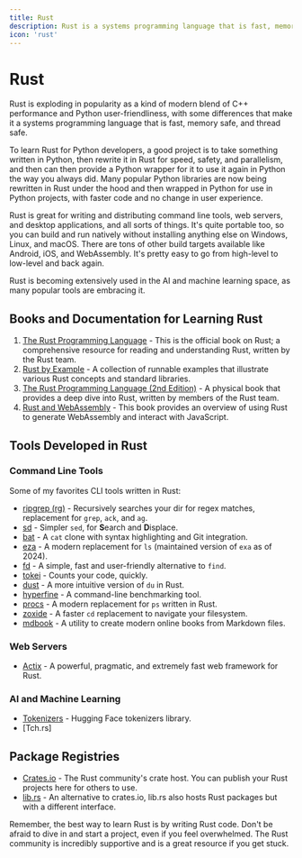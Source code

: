 ```yaml
---
title: Rust
description: Rust is a systems programming language that is fast, memory safe, and thread safe. It is a modern blend of C++ performance and Python user-friendliness.
icon: 'rust'
---
```


# Rust

Rust is exploding in popularity as a kind of modern blend of C++ performance and Python user-friendliness, with some differences that make it a systems programming language that is fast, memory safe, and thread safe.

To learn Rust for Python developers, a good project is to take something written in Python, then rewrite it in Rust for speed, safety, and parallelism, and then can then provide a Python wrapper for it to use it again in Python the way you always did. Many popular Python libraries are now being rewritten in Rust under the hood and then wrapped in Python for use in Python projects, with faster code and no change in user experience.

Rust is great for writing and distributing command line tools, web servers, and desktop applications, and all sorts of things. It's quite portable too, so you can build and run natively without installing anything else on Windows, Linux, and macOS. There are tons of other build targets available like Android, iOS, and WebAssembly. It's pretty easy to go from high-level to low-level and back again.

Rust is becoming extensively used in the AI and machine learning space, as many popular tools are embracing it.

## Books and Documentation for Learning Rust

1. [The Rust Programming Language](https://doc.rust-lang.org/book/) - This is the official book on Rust; a comprehensive resource for reading and understanding Rust, written by the Rust team.
2. [Rust by Example](https://doc.rust-lang.org/rust-by-example/) - A collection of runnable examples that illustrate various Rust concepts and standard libraries.
3. [The Rust Programming Language (2nd Edition)](https://nostarch.com/rust-programming-language-2nd-edition) - A physical book that provides a deep dive into Rust, written by members of the Rust team.
4. [Rust and WebAssembly](https://rustwasm.github.io/docs/book/) - This book provides an overview of using Rust to generate WebAssembly and interact with JavaScript.

## Tools Developed in Rust

### Command Line Tools

Some of my favorites CLI tools written in Rust:

- [ripgrep (rg)](https://github.com/BurntSushi/ripgrep) - Recursively searches your dir for regex matches, replacement for `grep`, `ack`, and `ag`.
- [sd](https://github.com/chmln/sd) - Simpler `sed`, for **S**earch and **D**isplace.
- [bat](https://github.com/sharkdp/bat) - A `cat` clone with syntax highlighting and Git integration.
- [eza](https://github.com/eza-community/eza) - A modern replacement for `ls` (maintained version of `exa` as of 2024).
- [fd](https://github.com/sharkdp/fd) - A simple, fast and user-friendly alternative to `find`.
- [tokei](https://github.com/XAMPPRocky/tokei) - Counts your code, quickly.
- [dust](https://github.com/bootandy/dust) - A more intuitive version of `du` in Rust.
- [hyperfine](https://github.com/sharkdp/hyperfine) - A command-line benchmarking tool.
- [procs](https://github.com/dalance/procs) - A modern replacement for `ps` written in Rust.
- [zoxide](https://github.com/ajeetdsouza/zoxide) - A faster `cd` replacement to navigate your filesystem.
- [mdbook](https://github.com/rust-lang/mdBook) - A utility to create modern online books from Markdown files.

### Web Servers

- [Actix](https://actix.rs/) - A powerful, pragmatic, and extremely fast web framework for Rust.

### AI and Machine Learning

- [Tokenizers](https://github.com/huggingface/tokenizers) - Hugging Face tokenizers library.
- [Tch.rs]

## Package Registries

- [Crates.io](https://crates.io/) - The Rust community's crate host. You can publish your Rust projects here for others to use.
- [lib.rs](https://lib.rs/) - An alternative to crates.io, lib.rs also hosts Rust packages but with a different interface.

Remember, the best way to learn Rust is by writing Rust code. Don't be afraid to dive in and start a project, even if you feel overwhelmed. The Rust community is incredibly supportive and is a great resource if you get stuck.
